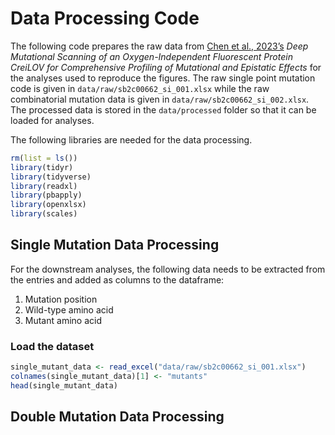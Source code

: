 # Data Processing Code

The following code prepares the raw data from [Chen et al., 2023's](https://doi.org/10.1021/acssynbio.2c00662) *Deep Mutational Scanning of an Oxygen-Independent Fluorescent Protein CreiLOV for Comprehensive Profiling of Mutational and Epistatic Effects* for the analyses used to reproduce the figures. The raw single point mutation code is given in `data/raw/sb2c00662_si_001.xlsx` while the raw combinatorial mutation data is given in `data/raw/sb2c00662_si_002.xlsx`. The processed data is stored in the `data/processed` folder so that it can be loaded for analyses.

The following libraries are needed for the data processing.

```R
rm(list = ls())
library(tidyr)
library(tidyverse)
library(readxl)
library(pbapply)
library(openxlsx)
library(scales)
```

## Single Mutation Data Processing

For the downstream analyses, the following data needs to be extracted from the entries and added as columns to the dataframe:

1. Mutation position
2. Wild-type amino acid
3. Mutant amino acid

### Load the dataset

```R
single_mutant_data <- read_excel("data/raw/sb2c00662_si_001.xlsx")
colnames(single_mutant_data)[1] <- "mutants"
head(single_mutant_data)
```

## Double Mutation Data Processing